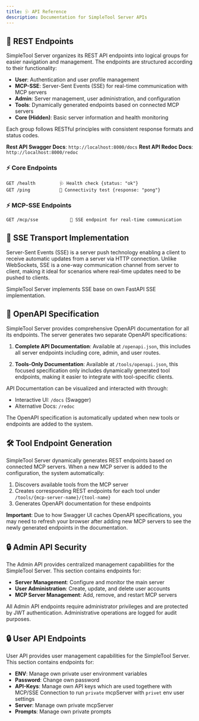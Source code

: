 ```yaml
---
title: 🩺 API Reference
description: Documentation for SimpleTool Server APIs
---
```


## 📡 REST Endpoints

SimpleTool Server organizes its REST API endpoints into logical groups for easier navigation and management. The endpoints are structured according to their functionality:

- **User**: Authentication and user profile management
- **MCP-SSE**: Server-Sent Events (SSE) for real-time communication with MCP servers
- **Admin**: Server management, user administration, and configuration
- **Tools**: Dynamically generated endpoints based on connected MCP servers
- **Core (Hidden)**: Basic server information and health monitoring

Each group follows RESTful principles with consistent response formats and status codes.

**Rest API Swagger Docs**: `http://localhost:8000/docs`
**Rest API Redoc Docs**: `http://localhost:8000/redoc`

### ⚡ Core Endpoints
```http
GET /health         🩺 Health check {status: "ok"}
GET /ping           🏓 Connectivity test {response: "pong"}
```

### ⚡ MCP-SSE Endpoints
```http
GET /mcp/sse            📶 SSE endpoint for real-time communication
```

## 📶 SSE Transport Implementation

Server-Sent Events (SSE) is a server push technology enabling a client to receive automatic updates from a server via HTTP connection. Unlike WebSockets, SSE is a one-way communication channel from server to client, making it ideal for scenarios where real-time updates need to be pushed to clients.

SimpleTool Server implements SSE base on own FastAPI SSE implementation.



## 📄 OpenAPI Specification

SimpleTool Server provides comprehensive OpenAPI documentation for all its endpoints. The server generates two separate OpenAPI specifications:

1. **Complete API Documentation**: Available at `/openapi.json`, this includes all server endpoints including core, admin, and user routes.

2. **Tools-Only Documentation**: Available at `/tools/openapi.json`, this focused specification only includes dynamically generated tool endpoints, making it easier to integrate with tool-specific clients.

API Documentation can be visualized and interacted with through:
- Interactive UI: `/docs` (Swagger)
- Alternative Docs: `/redoc`

The OpenAPI specification is automatically updated when new tools or endpoints are added to the system.

## 🛠️ Tool Endpoint Generation

SimpleTool Server dynamically generates REST endpoints based on connected MCP servers. When a new MCP server is added to the configuration, the system automatically:

1. Discovers available tools from the MCP server
2. Creates corresponding REST endpoints for each tool under `/tools/{mcp-server-name}/{tool-name}`
3. Generates OpenAPI documentation for these endpoints

**Important**: Due to how Swagger UI caches OpenAPI specifications, you may need to refresh your browser after adding new MCP servers to see the newly generated endpoints in the documentation.

## 🔒 Admin API Security

The Admin API provides centralized management capabilities for the SimpleTool Server. This section contains endpoints for:

- **Server Management**: Configure and monitor the main server
- **User Administration**: Create, update, and delete user accounts
- **MCP Server Management**: Add, remove, and restart MCP servers

All Admin API endpoints require administrator privileges and are protected by JWT authentication. Administrative operations are logged for audit purposes.

## 🔒 User API Endpoints

User API provides user management capabilities for the SimpleTool Server. This section contains endpoints for:

- **ENV**: Manage own private user environment variables
- **Password**: Change own password
- **API-Keys**: Manage own API keys which are used togethere with MCP/SSE Connection to run `private` mcpServer with `privet` env user settings
- **Server**: Manage own private mcpServer
- **Prompts**: Manage own private prompts

